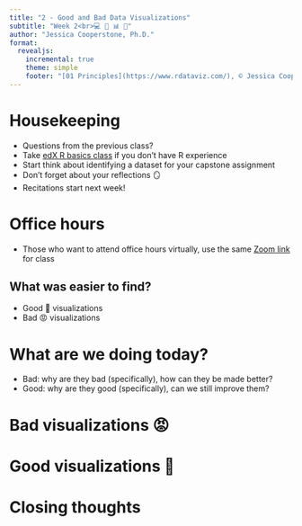 ```yaml
---
title: "2 - Good and Bad Data Visualizations"
subtitle: "Week 2<br>💻 🧰 📊 🥳"
author: "Jessica Cooperstone, Ph.D."
format: 
  revealjs:
    incremental: true
    theme: simple
    footer: "[01 Principles](https://www.rdataviz.com/), © Jessica Cooperstone, 2025"
---
```


# Housekeeping

-   Questions from the previous class?
-   Take [edX R basics class](https://pll.harvard.edu/course/data-science-r-basics) if you don't have R experience
-   Start think about identifying a dataset for your capstone assignment
-   Don't forget about your reflections 🪞
-   Recitations start next week!

# Office hours

<!-- -   Jess: Tuesdays 1-2pm Howlett 348 or via [Zoom](https://go.osu.edu/dataviz-zoom) -->
<!-- -   Daniel: Thursdays 2-3pm Howlett 340 or via [Zoom](https://go.osu.edu/dataviz-zoom) (tell Daniel by the start of office hours if you're planning to attend) -->
-   Those who want to attend office hours virtually, use the same [Zoom link](https://go.osu.edu/dataviz-zoom) for class

## What was easier to find?

-   Good 👏 visualizations
-   Bad 😡 visualizations

# What are we doing today?

- Bad: why are they bad (specifically), how can they be made better?
- Good: why are they good (specifically), can we still improve them?

# Bad visualizations 😡 {.center_title}

<!-- # Maps 🗺 -->

<!-- Caleb -->

<!-- ![](bad/caleb.png){fig-align="center"} -->

<!-- # Fertility after bombing 👶  -->

<!-- Sujin -->

<!-- ![](bad/sujin.png){fig-align="center"} -->

<!-- # Ozone in LA 🏭  -->

<!-- Addie -->

<!-- ![](bad/addie.png){fig-align="center"} -->

<!-- # Scary spider plots 🕸️ -->

<!-- Lexie -->

<!-- ![](bad/lexie.png){fig-align="center"} -->

<!-- # The worst!  -->

<!-- Berenice 🏅 -->

<!-- ![](bad/winner_berenice.png){fig-align="center"} -->

# Good visualizations 👏 {.center_title}

<!-- # Pie charts can be good 🥧  -->

<!-- Avonti  -->

<!-- ![](good/avonti.png){fig-align="center"} -->

<!-- # Soil & small multiples 🚜  -->

<!-- Mithlesh  -->

<!-- ![](good/mithlesh.jpg){fig-align="center"} -->

<!-- # Boxplots gone viral 🦠 -->

<!-- Courtney -->

<!-- ![](good/courtney.png) -->

<!-- # Science competency 🔬  -->
<!-- Prabath  -->

<!-- ![](good/prabath.png){fig-align="center"} -->

<!-- # Voting by region 🗳️ -->
<!-- John -->

<!-- ![](good/tengatenga.png){fig-align="center"} -->

<!-- # Growing petunias 🌸  -->
<!-- Alexandra  -->

<!-- ![](good/alexandra.png){fig-align="center"} -->

<!-- # Where do people live? 🗺 -->
<!-- Swetha 🏅 -->

<!-- ![](good/winner_swetha.png){fig-align="center"} -->

# Closing thoughts
